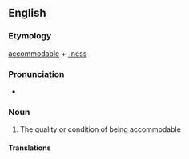 ==English==

===Etymology===
[[accommodable]] + [[-ness]]

===Pronunciation===
* {{a|UK}} {{IPA|/əˈkɒ.mə.də.bəl.nəs/|lang=en}}

===Noun===
{{en-noun|-}}

# {{context|rare|lang=en}} The quality or condition of being accommodable 
#:{{rfquotek|Todd}}

====Translations====
{{trans-top|the quality or condition of being accommodable}}
{{trans-mid}}
{{trans-bottom}}